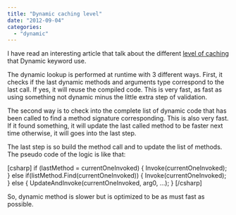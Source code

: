 ```yaml
---
title: "Dynamic caching level"
date: "2012-09-04"
categories: 
  - "dynamic"
---
```


I have read an interesting article that talk about the different [level of caching](http://geekswithblogs.net/simonc/archive/2012/08/20/inside-the-dlr---invoking-methods.aspx?utm_source=dlvr.it&utm_medium=twitter&utm_campaign=kodefuguru) that Dynamic keyword use.

The dynamic lookup is performed at runtime with 3 different ways. First, it checks if the last dynamic methods and arguments type correspond to the last call. If yes, it will reuse the compiled code. This is very fast, as fast as using something not dynamic minus the little extra step of validation.

The second way is to check into the complete list of dynamic code that has been called to find a method signature corresponding. This is also very fast. If it found something, it will update the last called method to be faster next time otherwise, it will goes into the last step.

The last step is so build the method call and to update the list of methods. The pseudo code of the logic is like that:

\[csharp\] if (lastMethod = currentOneInvoked) { Invoke(currentOneInvoked); } else if(listMethod.Find(currentOneInvoked)) { Invoke(currentOneInvoked); } else { UpdateAndInvoke(currentOneInvoked, arg0, ...); } \[/csharp\]

So, dynamic method is slower but is optimized to be as must fast as possible.
